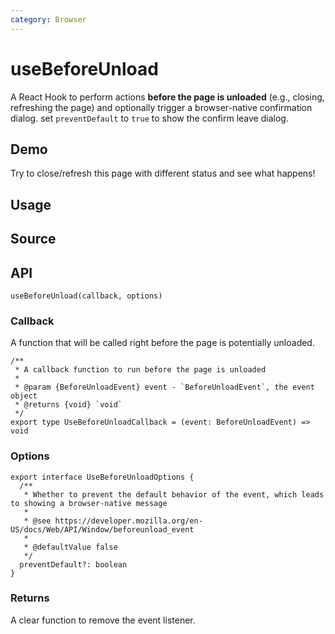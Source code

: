 ```yaml
---
category: Browser
---
```


# useBeforeUnload


<HooksType category="Browser" />

A React Hook to perform actions **before the page is unloaded** (e.g., closing, refreshing the page) and optionally trigger a browser-native confirmation dialog. set `preventDefault` to `true` to show the confirm leave dialog.

## Demo

Try to close/refresh this page with different status and see what happens!


<App />

## Usage



## Source


<Source />

## API

```tsx
useBeforeUnload(callback, options)
```

### Callback

A function that will be called right before the page is potentially unloaded.

```tsx
/**
 * A callback function to run before the page is unloaded
 *
 * @param {BeforeUnloadEvent} event - `BeforeUnloadEvent`, the event object
 * @returns {void} `void`
 */
export type UseBeforeUnloadCallback = (event: BeforeUnloadEvent) => void
```

### Options

```tsx
export interface UseBeforeUnloadOptions {
  /**
   * Whether to prevent the default behavior of the event, which leads to showing a browser-native message
   *
   * @see https://developer.mozilla.org/en-US/docs/Web/API/Window/beforeunload_event
   *
   * @defaultValue false
   */
  preventDefault?: boolean
}
```

### Returns

A clear function to remove the event listener.
